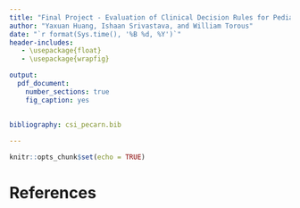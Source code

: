 ```yaml
---
title: "Final Project - Evaluation of Clinical Decision Rules for Pediatric Cervical Spine Injuries, Stat 215A, Fall 2021"
author: "Yaxuan Huang, Ishaan Srivastava, and William Torous"
date: "`r format(Sys.time(), '%B %d, %Y')`"
header-includes:
   - \usepackage{float}
   - \usepackage{wrapfig}

output:
  pdf_document:
    number_sections: true
    fig_caption: yes
    
    
bibliography: csi_pecarn.bib

---
```


```r
knitr::opts_chunk$set(echo = TRUE)
```

# References
